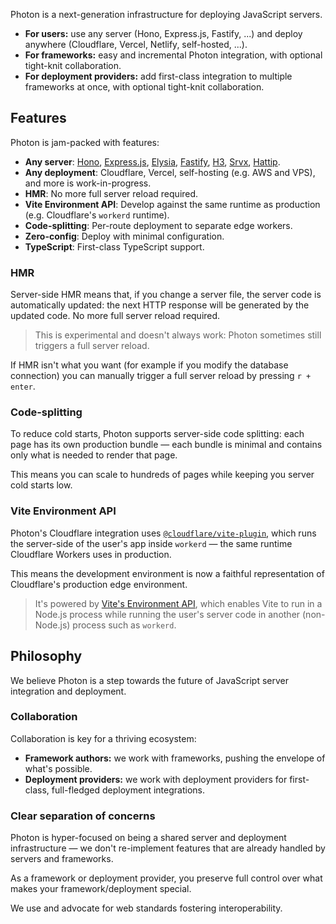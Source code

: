 
Photon is a next-generation infrastructure for deploying JavaScript servers.

- **For users:** use any server (Hono, Express.js, Fastify, ...) and deploy anywhere (Cloudflare, Vercel, Netlify, self-hosted, ...).
- **For frameworks:** easy and incremental Photon integration, with optional <Link href="#collaboration">tight-knit collaboration</Link>.
- **For deployment providers:** add first-class integration to multiple frameworks at once, with optional <Link href="#collaboration">tight-knit collaboration</Link>.


## Features

Photon is jam-packed with features:
- **Any server**:
  [Hono](https://hono.dev/),
  [Express.js](https://expressjs.com/),
  [Elysia](https://elysiajs.com/),
  [Fastify](https://fastify.dev/),
  [H3](https://h3.dev/),
  [Srvx](https://srvx.h3.dev/),
  [Hattip](https://github.com/hattipjs/hattip).
- **Any deployment**: Cloudflare, Vercel, self-hosting (e.g. AWS and VPS), and more is work-in-progress.
- **HMR**: No more full server reload required.
- **Vite Environment API**: Develop against the same runtime as production (e.g. Cloudflare's `workerd` runtime).
- **Code-splitting**: Per-route deployment to separate edge workers.
- **Zero-config**: Deploy with minimal configuration.
- **TypeScript**: First-class TypeScript support.

### HMR

Server-side HMR means that, if you change a server file, the server code is automatically updated: the next HTTP response will be generated by the updated code. No more full server reload required.

> This is experimental and doesn't always work: Photon sometimes still triggers a full server reload.

If HMR isn't what you want (for example if you modify the database connection) you can manually trigger a full server reload by pressing `r + enter`.

### Code-splitting

To reduce cold starts, Photon supports server-side code splitting: each page has its own production bundle — each bundle is minimal and contains only what is needed to render that page.

This means you can scale to hundreds of pages while keeping you server cold starts low.

### Vite Environment API

Photon's Cloudflare integration uses [`@cloudflare/vite-plugin`](https://blog.cloudflare.com/introducing-the-cloudflare-vite-plugin/), which runs the server-side of the user's app inside `workerd` — the same runtime Cloudflare Workers uses in production.

This means the development environment is now a faithful representation of Cloudflare's production edge environment.

> It's powered by [Vite's Environment API](https://vike.dev/blog/vite-6), which enables Vite to run in a Node.js process while running the user's server code in another (non-Node.js) process such as `workerd`.


## Philosophy

We believe Photon is a step towards the future of JavaScript server integration and deployment.

### Collaboration

Collaboration is key for a thriving ecosystem:
- **Framework authors:** we work with frameworks, pushing the envelope of what's possible.
- **Deployment providers:** we work with deployment providers for first-class, full-fledged deployment integrations.

### Clear separation of concerns

Photon is hyper-focused on being a shared server and deployment infrastructure — we don't re-implement features that are already handled by servers and frameworks.

As a framework or deployment provider, you preserve full control over what makes your framework/deployment special.

We use and advocate for web standards fostering interoperability.
